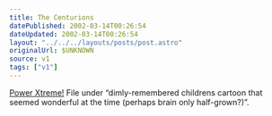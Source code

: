 ```yaml
---
title: The Centurions
datePublished: 2002-03-14T00:26:54
dateUpdated: 2002-03-14T00:26:54
layout: "../../../layouts/posts/post.astro"
originalUrl: $UNKNOWN
source: v1
tags: ["v1"]
---
```


[Power Xtreme!][1] File under &#8220;dimly-remembered childrens cartoon that seemed wonderful at the time (perhaps brain only half-grown?)&#8221;.

[1]: http://www.geocities.com/lbosullivan/centurin.htm
